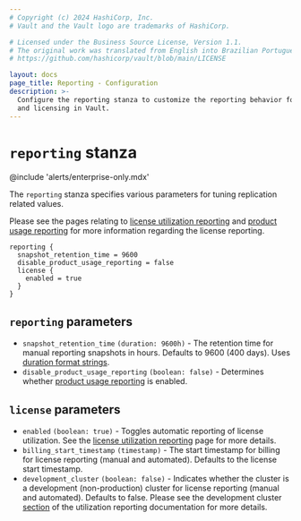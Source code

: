 ```yaml
---
# Copyright (c) 2024 HashiCorp, Inc.
# Vault and the Vault logo are trademarks of HashiCorp.

# Licensed under the Business Source License, Version 1.1.
# The original work was translated from English into Brazilian Portuguese.
# https://github.com/hashicorp/vault/blob/main/LICENSE

layout: docs
page_title: Reporting - Configuration
description: >-
  Configure the reporting stanza to customize the reporting behavior for tuning
  and licensing in Vault.
---
```


# `reporting` stanza

@include 'alerts/enterprise-only.mdx'

The `reporting` stanza specifies various parameters for tuning replication related values.

Please see the pages relating to
[license utilization reporting](/vault/docs/enterprise/license/utilization-reporting)
and [product usage reporting](/vault/docs/enterprise/license/product-usage-reporting)
for more information regarding the license reporting.

```hcl
reporting {
  snapshot_retention_time = 9600
  disable_product_usage_reporting = false
  license {
    enabled = true
  }
}
```

## `reporting` parameters

- `snapshot_retention_time` `(duration: 9600h)` - The retention time for manual reporting snapshots in hours. Defaults to 9600 (400 days).
Uses [duration format strings](/vault/docs/concepts/duration-format).
- `disable_product_usage_reporting` `(boolean: false)` - Determines whether [product usage reporting](/vault/docs/enterprise/license/product-usage-reporting)
is enabled.

## `license` parameters

- `enabled` `(boolean: true)` - Toggles automatic reporting of license utilization. See the
[license utilization reporting](/vault/docs/enterprise/license/utilization-reporting)
page for more details.
- `billing_start_timestamp` `(timestamp)` - The start timestamp for billing for license reporting (manual and automated).
Defaults to the license start timestamp.
- `development_cluster` `(boolean: false)` - Indicates whether the cluster is a development (non-production) cluster for
license reporting (manual and automated). Defaults to false. Please see the development cluster
  [section](/vault/docs/enterprise/license/utilization-reporting#development-cluster-configuration) of the
utilization reporting documentation for more details.
